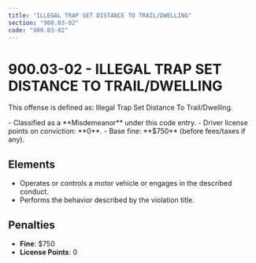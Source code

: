 ```yaml
---
title: "ILLEGAL TRAP SET DISTANCE TO TRAIL/DWELLING"
section: "900.03-02"
code: "900.03-02"
---
```





# 900.03-02 - ILLEGAL TRAP SET DISTANCE TO TRAIL/DWELLING

This offense is defined as: Illegal Trap Set Distance To Trail/Dwelling.

<Aside type="caution" title="Charge Type: Misdemeanor">
- Classified as a **Misdemeanor** under this code entry.
- Driver license points on conviction: **0**.
- Base fine: **$750** (before fees/taxes if any).
</Aside>

## Elements
- Operates or controls a motor vehicle or engages in the described conduct.
- Performs the behavior described by the violation title.

## Penalties
- **Fine**: $750
- **License Points**: 0
